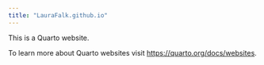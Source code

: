 ```yaml
---
title: "LauraFalk.github.io"
---
```


This is a Quarto website.

To learn more about Quarto websites visit <https://quarto.org/docs/websites>.
